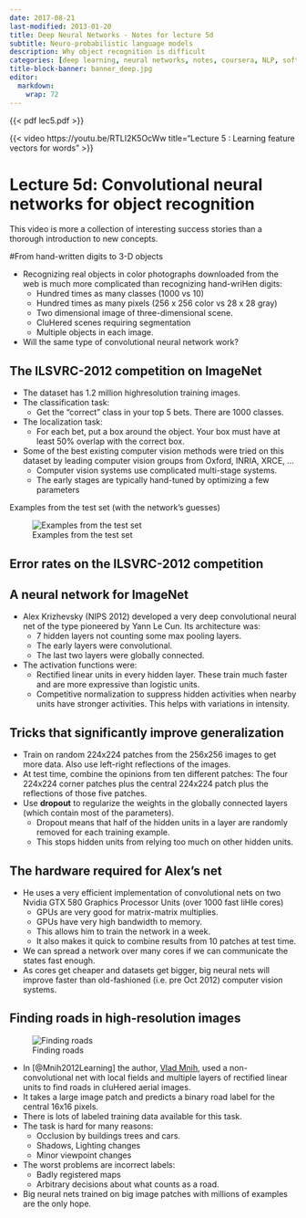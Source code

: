 ```yaml
---
date: 2017-08-21
last-modified: 2013-01-20
title: Deep Neural Networks - Notes for lecture 5d
subtitle: Neuro-probabilistic language models 
description: Why object recognition is difficult 
categories: [deep learning, neural networks, notes, coursera, NLP, softmax] 
title-block-banner: banner_deep.jpg
editor: 
  markdown: 
    wrap: 72
---
```


::: column-margin
{{< pdf lec5.pdf >}}
:::

::: column-margin
{{< video https://youtu.be/RTLI2K5OcWw  title="Lecture 5 : Learning feature vectors for words" >}}
:::



# Lecture 5d: Convolutional neural networks for object recognition   

This video is more a collection of interesting success stories than a thorough introduction to new concepts.  


#From hand-written digits to 3-D objects 

- Recognizing real objects in color photographs downloaded from the web is much more complicated than recognizing hand-wriHen digits: 
  - Hundred times as many classes (1000 vs 10) 
  - Hundred times as many pixels (256 x 256 color vs  28 x 28 gray) 
  - Two dimensional image of three-dimensional scene. 
  - CluHered scenes requiring segmentation 
  - Multiple objects in each image. 
- Will the same type of convolutional neural network work? 


## The ILSVRC-2012 competition on ImageNet

- The dataset has 1.2 million highresolution training images.
- The classification task:
  - Get the “correct” class in your top 5 bets. There are 1000 classes.
- The localization task:
  - For each bet, put a box around the object. Your box must have at least 50% overlap with the correct box.
- Some of the best existing computer vision methods were tried on this dataset by leading computer vision groups from Oxford, INRIA, XRCE, …
  - Computer vision systems use complicated multi-stage systems.
  - The early stages are typically hand-tuned by optimizing a few parameters

Examples from the test set (with the network’s guesses) 

::: column-margin
![Examples from the test set ](examples_imagenet.png)
:::

## Error rates on the ILSVRC-2012 competition

<!-- TODO: import table -->

## A neural network for ImageNet 

- Alex Krizhevsky (NIPS 2012) developed a very deep convolutional neural net of the type pioneered by Yann Le Cun. Its architecture was:
  - 7 hidden layers not counting some max pooling layers.
  - The early layers were convolutional.
  - The last two layers were globally connected.
- The activation functions were:
  - Rectified linear units in every hidden layer. These train much faster and are more expressive than logistic units.
  - Competitive normalization to suppress hidden activities when nearby units have stronger activities. This helps with variations in intensity.
  
  
##  Tricks that significantly improve generalization 

- Train on random 224x224 patches from the 256x256 images to get more data. Also use left-right reflections of the images. 
- At test time, combine the opinions from ten different patches: The four 224x224 corner patches plus the central 224x224 patch plus the reflections of those five patches.
- Use **dropout** to regularize the weights in the globally connected layers (which contain most of the parameters).
  - Dropout means that half of the hidden units in a layer are randomly removed for each training example.
  - This stops hidden units from relying too much on other hidden units.

  
## The hardware required for Alex’s net
- He uses a very efficient implementation of convolutional nets on two Nvidia GTX 580 Graphics Processor Units (over 1000 fast liHle cores) 
  - GPUs are very good for matrix-matrix multiplies. 
  - GPUs have very high bandwidth to memory. 
  - This allows him to train the network in a week. 
  - It also makes it quick to combine results from 10 patches at test time. 
- We can spread a network over many cores if we can communicate the  states fast enough. 
- As cores get cheaper and datasets get bigger, big neural nets will improve faster than old-fashioned (i.e. pre Oct 2012) computer vision systems.


## Finding roads in high-resolution images 

::: column-margin
![Finding roads](finding_road.png)
:::

- In [@Mnih2012Learning] the author, [Vlad Mnih](https://scholar.google.com/citations?user=rLdfJ1gAAAAJ&hl=en), used a non-convolutional net with local fields and multiple layers of rectified linear units to find roads in cluHered aerial images. 
- It takes a large image patch and predicts a binary road label for the central 16x16  pixels. 
- There is lots of labeled training  data available for this task. 
- The task is hard for many reasons: 
  - Occlusion by buildings trees and cars. 
  - Shadows, Lighting changes 
  - Minor viewpoint changes 
- The worst problems are incorrect labels: 
  - Badly registered maps 
  - Arbitrary decisions about what counts as a road. 
- Big neural nets trained on big image patches with millions of examples are the only hope. 


